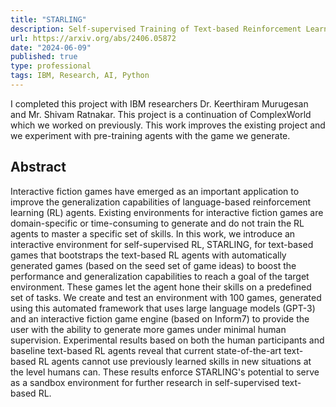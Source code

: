 ```yaml
---
title: "STARLING"
description: Self-supervised Training of Text-based Reinforcement Learning Agent with Large Language Models
url: https://arxiv.org/abs/2406.05872
date: "2024-06-09"
published: true
type: professional
tags: IBM, Research, AI, Python
---
```

I completed this project with IBM researchers Dr. Keerthiram Murugesan and Mr. Shivam Ratnakar. This project is a continuation of ComplexWorld which we worked on previously. This work improves the existing project and we experiment with pre-training agents with the game we generate.
## Abstract
Interactive fiction games have emerged as an important application to improve the generalization capabilities of language-based reinforcement learning (RL) agents. Existing environments for interactive fiction games are domain-specific or time-consuming to generate and do not train the RL agents to master a specific set of skills. In this work, we introduce an interactive environment for self-supervised RL, STARLING, for text-based games that bootstraps the text-based RL agents with automatically generated games (based on the seed set of game ideas) to boost the performance and generalization capabilities to reach a goal of the target environment. These games let the agent hone their skills on a predefined set of tasks. We create and test an environment with 100 games, generated using this automated framework that uses large language models (GPT-3) and an interactive fiction game engine (based on Inform7) to provide the user with the ability to generate more games under minimal human supervision. Experimental results based on both the human participants and baseline text-based RL agents reveal that current state-of-the-art text-based RL agents cannot use previously learned skills in new situations at the level humans can. These results enforce STARLING's potential to serve as a sandbox environment for further research in self-supervised text-based RL.


